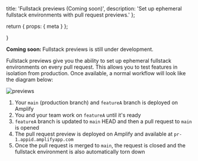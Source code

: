   title: 'Fullstack previews (Coming soon)',
  description:
    'Set up ephemeral fullstack environments with pull request previews.'
};

  return {
    props: {
      meta
    }
  };

}

<Callout info={true}>
  <b>Coming soon: </b>Fullstack previews is still under development.
</Callout>

Fullstack previews give you the ability to set up ephemeral fullstack environments on every pull request. This allows you to test features in isolation from production. Once available, a normal workflow will look like the diagram below:

![previews](/images/gen2/fullstack-branching/previews.png)

1. Your `main` (production branch) and `featureA` branch is deployed on Amplify
1. You and your team work on `featureA` until it's ready
1. `featureA` branch is updated to `main` HEAD and then a pull request to `main` is opened
1. The pull request preview is deployed on Amplify and available at `pr-1.appid.amplifyapp.com`
1. Once the pull request is merged to `main`, the request is closed and the fullstack environment is also automatically torn down
